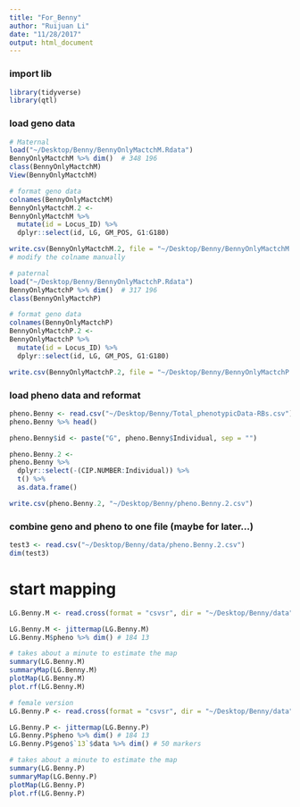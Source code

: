 ```yaml
---
title: "For_Benny"
author: "Ruijuan Li"
date: "11/28/2017"
output: html_document
---
```


### import lib
```r
library(tidyverse)
library(qtl)
```

### load geno data 
```r
# Maternal 
load("~/Desktop/Benny/BennyOnlyMactchM.Rdata")  
BennyOnlyMactchM %>% dim()  # 348 196
class(BennyOnlyMactchM)
View(BennyOnlyMactchM)

# format geno data 
colnames(BennyOnlyMactchM)
BennyOnlyMactchM.2 <- 
BennyOnlyMactchM %>% 
  mutate(id = Locus_ID) %>% 
  dplyr::select(id, LG, GM_POS, G1:G180) 

write.csv(BennyOnlyMactchM.2, file = "~/Desktop/Benny/BennyOnlyMactchM.2.csv")
# modify the colname manually 

# paternal
load("~/Desktop/Benny/BennyOnlyMactchP.Rdata")
BennyOnlyMactchP %>% dim()  # 317 196
class(BennyOnlyMactchP)

# format geno data 
colnames(BennyOnlyMactchP)
BennyOnlyMactchP.2 <- 
BennyOnlyMactchP %>% 
  mutate(id = Locus_ID) %>% 
  dplyr::select(id, LG, GM_POS, G1:G180) 

write.csv(BennyOnlyMactchP.2, file = "~/Desktop/Benny/BennyOnlyMactchP.2.csv") 
```

### load pheno data and reformat 
```r
pheno.Benny <- read.csv("~/Desktop/Benny/Total_phenotypicData-RBs.csv")
pheno.Benny %>% head()

pheno.Benny$id <- paste("G", pheno.Benny$Individual, sep = "")

pheno.Benny.2 <- 
pheno.Benny %>% 
  dplyr::select(-(CIP.NUMBER:Individual)) %>% 
  t() %>% 
  as.data.frame()

write.csv(pheno.Benny.2, "~/Desktop/Benny/pheno.Benny.2.csv")
```

### combine geno and pheno to one file (maybe for later...)
```r
test3 <- read.csv("~/Desktop/Benny/data/pheno.Benny.2.csv")
dim(test3) 
```

# start mapping 
```r
LG.Benny.M <- read.cross(format = "csvsr", dir = "~/Desktop/Benny/data", genfile = "BennyOnlyMactchM.2.csv", phefile = "pheno.Benny.2.csv", genotypes = c("ll", "lm"), na.strings = c("--"), BC.gen = 1) # first try to use just one map, for test purpose  

LG.Benny.M <- jittermap(LG.Benny.M) 
LG.Benny.M$pheno %>% dim() # 184 13 

# takes about a minute to estimate the map
summary(LG.Benny.M) 
summaryMap(LG.Benny.M)
plotMap(LG.Benny.M) 
plot.rf(LG.Benny.M) 

# female version 
LG.Benny.P <- read.cross(format = "csvsr", dir = "~/Desktop/Benny/data", genfile = "BennyOnlyMactchP.2.csv", phefile = "pheno.Benny.2.csv", genotypes = c("nn", "np"), na.strings = c("--"), BC.gen = 1) # first try to use just one map, for test purpose  

LG.Benny.P <- jittermap(LG.Benny.P) 
LG.Benny.P$pheno %>% dim() # 184 13 
LG.Benny.P$geno$`13`$data %>% dim() # 50 markers 

# takes about a minute to estimate the map
summary(LG.Benny.P) 
summaryMap(LG.Benny.P) 
plotMap(LG.Benny.P) 
plot.rf(LG.Benny.P)     
```

